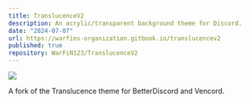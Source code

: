 ```yaml
---
title: TranslucenceV2
description: An acrylic/transparent background theme for Discord.
date: "2024-07-07"
url: https://warfins-organization.gitbook.io/translucencev2
published: true
repository: WarFiN123/TranslucenceV2
---
```



[![](https://cdn.discordapp.com/icons/1259437346944979027/e28036a239aea2e6e4077b3f69bd52b1.webp?size=4096)](https://warfins-organization.gitbook.io/translucencev2)

A fork of the Translucence theme for BetterDiscord and Vencord.